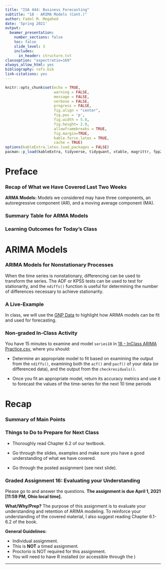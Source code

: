 ```yaml
---
title: "ISA 444: Business Forecasting"
subtitle: "18 - ARIMA Models (Cont.)"
author: Fadel M. Megahed
date: 'Spring 2021'
output:
  beamer_presentation:
    number_sections: false
    toc: false
    slide_level: 3
    includes: 
      in_header: structure.txt
classoption: "aspectratio=169"
always_allow_html: yes
bibliography: refs.bib
link-citations: yes
---
```


```r
knitr::opts_chunk$set(echo = TRUE,
                      warning = FALSE,
                      message = FALSE,
                      verbose = FALSE,
                      progress = FALSE,
                      fig.align = "center",
                      fig.pos = 'p',
                      fig.width = 5.8,
                      fig.height= 2.9,
                      allowframebreaks = TRUE,
                      fig.margin=TRUE,
                      kable.force.latex = TRUE,
                      cache = TRUE)
options(kableExtra.latex.load_packages = FALSE)
pacman::p_load(kableExtra, tidyverse, tidyquant, xtable, magrittr, fpp2, ggpubr)
```

# Preface

### Recap of What we Have Covered Last Two Weeks

**ARMA Models:** Models we considered may have three components, an autoregressive component (AR), and a moving average component (MA).

\begin{block}{\textbf{Main Learning Outcomes from Last 3 Classes}}
  \begin{itemize}
      \item \textbf{Describe the behavior of the ACF and PACF of an AR(p) process.}
			\item \textbf{Describe the behavior of the ACF and PACF of an MA(q) process.}
			 \item \textbf{Describe the behavior of the ACF and PACF of an ARMA (p,q) process.}
			\item \textbf{Fit an ARMA model to a time series, evaluate the residuals of a fitted ARMA model to assess goodness of fit, use the Ljung-Box test for correlation among the residuals of an ARMA model.}
	\end{itemize}
\end{block}


### Summary Table for ARMA Models
\begin{table}
  \centering
  \begin{tabular}{c P{2in} P{2in}}
\hline \hline
    \textbf{Model} & \textbf{ACF} & \textbf{PACF} \\ \hline
    AR(p) & Exponentially decays or damped sinusoidal pattern & Cuts off after lag $p$ \\ \hline
    MA(q) & Cuts off after lag $q$ & Exponentially decays or damped sinusoidal pattern \\ \hline 
    ARMA(p,q) & Exponentially decays or damped sinusoidal pattern & Exponentially decays or damped sinusoidal pattern \\ \hline \hline
  \end{tabular}
\end{table}


### Learning Outcomes for Today's Class
\begin{block}{\textbf{Main Learning Outcomes}}
  \begin{itemize}
      \item \textbf{Explain how ARIMA models work when compared to ARMA models.}
			\item \textbf{Fit an ARMA model to a time series, evaluate the residuals of a fitted ARMA model to assess goodness of fit, use the Ljung-Box test for correlation among the residuals of an ARIMA model.}
	\end{itemize}
\end{block}


# ARIMA Models


### ARIMA Models for Nonstationary Processes
When the time series is nonstationary, differencing can be used to transform the series. The ADF or KPSS tests can be used to test for stationarity, and the `ndiffs()` function is useful for determining the number of differences necessary to achieve stationarity.


### A Live-Example

In class, we will use the [GNP Data](https://fred.stlouisfed.org/series/GNP) to highlight how ARIMA models can be fit and used for forecasting.


### Non-graded In-Class Activity
You have 15 minutes to examine and model `series10` in [18 - InClass ARIMA Practice.csv](https://miamioh.instructure.com/courses/142177/files/19683144?module_item_id=2957794), where you should:  

  - Determine an appropriate model to fit based on examining the output from the `ndiffs()`, examining both the `acf()` and `pacf()` of your data (or differenced data), and the output from the `checkresiduals()`.
  
  - Once you fit an appropriate model, return its accuracy metrics and use it to forecast the values of the time-series for the next 10 time periods


# Recap

### Summary of Main Points
\begin{block}{\textbf{Main Learning Outcomes}}
  \begin{itemize}
      \item \textbf{Explain how ARIMA models work when compared to ARMA models.}
			\item \textbf{Fit an ARMA model to a time series, evaluate the residuals of a fitted ARMA model to assess goodness of fit, use the Ljung-Box test for correlation among the residuals of an ARIMA model.}
	\end{itemize}
\end{block}


### Things to Do to Prepare for Next Class

 - Thoroughly read Chapter 6.2 of our textbook.
 
 - Go through the slides, examples and make sure you have a good understanding of what we have covered.  
 
 - Go through the posted assignment (see next slide).
 
 
### Graded Assignment 16: Evaluating your Understanding

Please go to \href{https://miamioh.instructure.com/courses/142177/quizzes/375148}{Canvas (click here)} and answer the questions. **The assignment is due April 1, 2021 [11:59 PM, Ohio local time].**

**What/Why/Prep?** The purpose of this assignment is to evaluate your understanding and retention of ARIMA modeling. To reinforce your understanding of the covered material, I also suggest reading Chapter 6.1-6.2 of the book.

**General Guidelines:**  

\vspace{-0.5\baselineskip}

  - Individual assignment.  
  - This is **NOT** a timed assignment.    
  - Proctorio is NOT required for this assignment.  
  - You will need to have R installed (or accessible through the \href{https://virtualpc.fsb.miamioh.edu/RDWeb/Pages/en-US/default.aspx}{Remote Desktop})
 
 


---

\maketitle
